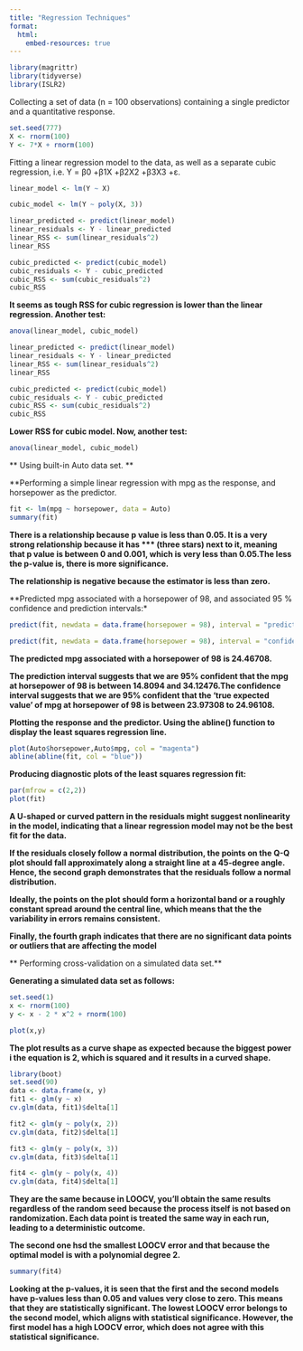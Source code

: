 ```yaml
---
title: "Regression Techniques"
format: 
  html:
    embed-resources: true
---
```


```r
library(magrittr)
library(tidyverse)
library(ISLR2)
```

Collecting a set of data (n = 100 observations) containing a single predictor and a quantitative response.

```r
set.seed(777)
X <- rnorm(100)
Y <- 7*X + rnorm(100)

```

Fitting a linear regression model to the data, as well as a separate cubic regression, i.e. Y = β0 +β1X +β2X2 +β3X3 +ε.

```r
linear_model <- lm(Y ~ X)

cubic_model <- lm(Y ~ poly(X, 3))
```

```r
linear_predicted <- predict(linear_model)
linear_residuals <- Y - linear_predicted  
linear_RSS <- sum(linear_residuals^2) 
linear_RSS

cubic_predicted <- predict(cubic_model)  
cubic_residuals <- Y - cubic_predicted  
cubic_RSS <- sum(cubic_residuals^2)  
cubic_RSS
```
**It seems as tough RSS for cubic regression is lower than the linear regression. Another test:**

```r
anova(linear_model, cubic_model)
```


```r
linear_predicted <- predict(linear_model)
linear_residuals <- Y - linear_predicted  
linear_RSS <- sum(linear_residuals^2) 
linear_RSS

cubic_predicted <- predict(cubic_model)  
cubic_residuals <- Y - cubic_predicted  
cubic_RSS <- sum(cubic_residuals^2)  
cubic_RSS
```
**Lower RSS for cubic model. Now, another test:**

```r
anova(linear_model, cubic_model)
```

** Using built-in Auto data set. **

**Performing a simple linear regression with mpg as the response, and horsepower as the predictor.

```r
fit <- lm(mpg ~ horsepower, data = Auto)
summary(fit)
```

**There is a relationship because p value is less than 0.05. It is a very strong relationship because it has \*\*\* (three stars) next to it, meaning that p value is between 0 and 0.001, which is very less than 0.05.The less the p-value is, there is more significance.**

**The relationship is negative because the estimator is less than zero.**

**Predicted mpg associated with a horsepower of 98, and associated 95 % confidence and prediction intervals:*

```r
predict(fit, newdata = data.frame(horsepower = 98), interval = "prediction", level = 0.95)

predict(fit, newdata = data.frame(horsepower = 98), interval = "confidence", level = 0.95)

```
**The predicted mpg associated with a horsepower of 98 is 24.46708.**

**The prediction interval suggests that we are 95% confident that the mpg at horsepower of 98 is between 14.8094 and 34.12476.The confidence interval suggests that we are 95% confident that the 'true expected value' of mpg at horsepower of 98 is between 23.97308 to 24.96108.**

**Plotting the response and the predictor. Using the abline() function to display the least squares regression line.**

```r
plot(Auto$horsepower,Auto$mpg, col = "magenta")
abline(abline(fit, col = "blue"))
```

**Producing diagnostic plots of the least squares regression fit:**

```r
par(mfrow = c(2,2))
plot(fit)
```

**A U-shaped or curved pattern in the residuals might suggest nonlinearity in the model, indicating that a linear regression model may not be the best fit for the data.**

**If the residuals closely follow a normal distribution, the points on the Q-Q plot should fall approximately along a straight line at a 45-degree angle. Hence, the second graph demonstrates that the residuals follow a normal distribution.**

**Ideally, the points on the plot should form a horizontal band or a roughly constant spread around the central line, which means that the the variability in errors remains consistent.**

**Finally, the fourth graph indicates that there are no significant data points or outliers that are affecting the model**

** Performing cross-validation on a simulated data set.**

```{=html}
<!-- -->
```
**Generating a simulated data set as follows:**

```r
set.seed(1)
x <- rnorm(100)
y <- x - 2 * x^2 + rnorm(100)
```

```r
plot(x,y)
```

**The plot results as a curve shape as expected because the biggest power i the equation is 2, which is squared and it results in a curved shape.**

```r
library(boot)
set.seed(90)
data <- data.frame(x, y)
fit1 <- glm(y ~ x)
cv.glm(data, fit1)$delta[1]
```

```r
fit2 <- glm(y ~ poly(x, 2))
cv.glm(data, fit2)$delta[1]
```

```r
fit3 <- glm(y ~ poly(x, 3))
cv.glm(data, fit3)$delta[1]
```

```r
fit4 <- glm(y ~ poly(x, 4))
cv.glm(data, fit4)$delta[1]
```

**They are the same because in LOOCV, you'll obtain the same results regardless of the random seed because the process itself is not based on randomization. Each data point is treated the same way in each run, leading to a deterministic outcome.**

**The second one hsd the smallest LOOCV error and that because the optimal model is with a polynomial degree 2.**

```r
summary(fit4)
```

**Looking at the p-values, it is seen that the first and the second models have p-values less than 0.05 and values very close to zero. This means that they are statistically significant. The lowest LOOCV error belongs to the second model, which aligns with statistical significance. However, the first model has a high LOOCV error, which does not agree with this statistical significance.**
